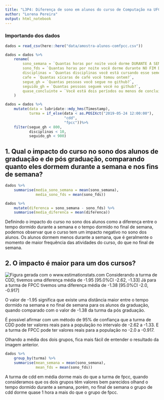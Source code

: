 ```yaml
---
title: "L3P4: Diferença de sono em alunos do curso de Computação na UFCG"
author: "Lorena Pereira"
output: html_notebook
---
```


### Importando dos dados
```r
dados = read_csv(here::here("data/amostra-alunos-comfpcc.csv"))

dados = dados %>%
    rename(
        sono_semana = `Quantas horas por noite você dorme DURANTE A SEMANA em média?`,
        sono_fds = `Quantas horas por noite você dorme durante NO FIM DE SEMANA em média?`,
        disciplinas = `Quantas disciplinas você está cursando esse semestre?`,
        cafe = `Quantas xícaras de café você tomou ontem?`,
        segue_gh = `Quantas pessoas você segue no github?`,
        seguido_gh = `Quantas pessoas seguem você no github?`,
        quase_concluinte = `Você está dois períodos ou menos de concluir?`
    )

dados = dados %>% 
    mutate(data = lubridate::mdy_hms(Timestamp),
           turma = if_else(data < as.POSIXct("2019-05-24 12:00:00"), 
                           "cdd", 
                           "fpcc"))%>% 
    filter(segue_gh < 800, 
           disciplinas < 10,
           seguido_gh < 900)

```

## 1. Qual o impacto do curso no sono dos alunos de graduação e de pós graduação, comparando quanto eles dormem durante a semana e nos fins de semana?

```r

dados %>%
    summarise(media_sono_semana = mean(sono_semana),
              media_sono_fds = mean(sono_fds))

```

```r
dados %>%
    mutate(diferenca = sono_semana - sono_fds) %>%
    summarise(media_diferenca = mean(diferenca))
```
Definindo o impacto do curso no sono dos alunos como a diferença entre o tempo dormido durante a semana e o tempo dormido no final de semana, podemos observar que o curso tem um impacto negativo no sono dos alunos. Os alunos dormem menos durante a semana, que é geralmente o momento de maior frequência das atividades do curso, do que no final de semana.


## 2. O impacto é maior para um dos cursos?

![Figura gerada com o www.estimationstats.com](fig.png)
Considerando a turma de CDD, tivemos uma diferença média de -1.95 [95.0%CI -2.62, -1.33]
Já para a turma de FPCC tivemos uma diferença média de -1.38 [95.0%CI -2.0, -0.917]

O valor de -1.95 significa que existe uma distância maior entre o tempo dormido na semana e no final de semana para os alunos da graduação, quando comparado com o valor de -1.38 da turma da pós graduação.

É possível afirmar com um método de 95% de confiança que a turma de CDD pode ter valores reais para a população no intervalo de  -2.62 a -1.33. E a turma de FPCC pode ter valores reais para a população no -2.0 a -0.917. 

Olhando a média dos dois grupos, fica mais fácil de entender o resultado da imagem anterior. 

```r

dados %>%
    group_by(turma) %>%
    summarise(mean_semana = mean(sono_semana),
              mean_fds = mean(sono_fds))

```

A turma de cdd em média dorme mais do que a turma de fpcc, quando consideramos que os dois grupos têm valores bem parecidos olhand o tempo dormido durante a semana,  porém, no final de semana o grupo de cdd dorme quase 1 hora a mais do que o grupo de fpcc.

